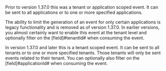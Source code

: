 Prior to version 1.37.0 this was a tenant or application scoped event. It can be sent to all applications or to one or more specified applications.

The ability to limit the generation of an event for only certain applications is legacy functionality and is removed as of version 1.37.0. In earlier versions, you almost certainly want to enable this event at the tenant level and optionally filter on the [field]#tenantId# when consuming the event.

In version 1.37.0 and later this is a tenant scoped event. It can be sent to all tenants or to one or more specified tenants. Those tenants will only be sent events related to their tenant. You can optionally also filter on the [field]#applicationId# when consuming the event.